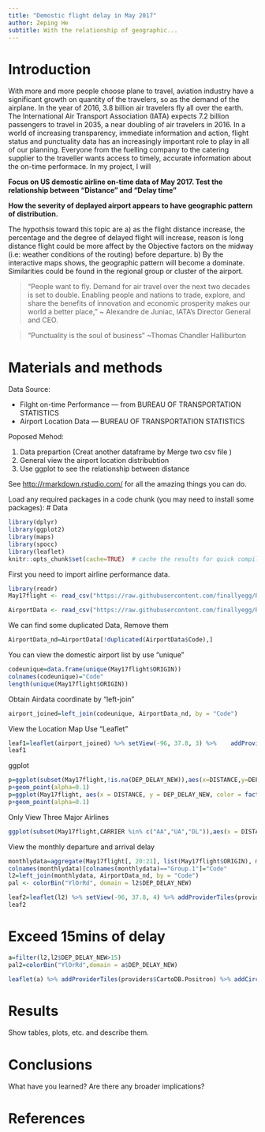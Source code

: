```yaml
---
title: "Demostic flight delay in May 2017"
author: Zeping He
subtitle: With the relationship of geographic...
---
```


# Introduction
With more and more people choose plane to travel, aviation industry have a significant growth on quantity of the travelers, so as the demand of the airplane. In the year of 2016, 3.8 billion air travelers fly all over the earth. The International Air Transport Association (IATA) expects 7.2 billion passengers to travel in 2035, a near doubling of air travelers in 2016. In a world of increasing transparency, immediate information and action, flight status and punctuality data has an increasingly important role to play in all of our planning. Everyone from the fuelling company to the catering supplier to the traveller wants access to timely, accurate information about the on-time performace. 
In my project, I will 

**Focus on US demostic airline on-time data of May 2017. Test the relationship between "Distance" and "Delay time"**

**How the severity of deplayed airport appears to have geographic pattern of distribution.**

The hypothsis toward this topic are a) as the flight distance increase, the percentage and the degree of delayed flight will increase, reason is long distance flight could be more affect by the Objective factors on the midway (i.e: weather conditions of the routing) before departure.  b) By the interactive maps shows, the geographic pattern will become a dominate. Similarities could be found in the regional group or cluster of the airport. 

> “People want to fly. Demand for air travel over the next two decades is set to double. Enabling people and nations to trade, explore, and share the benefits of innovation and economic prosperity makes our world a better place,”   ~ Alexandre de Juniac, IATA’s Director General and CEO. 


> “Punctuality is the soul of business” ~Thomas Chandler Halliburton 

# Materials and methods

Data Source:

* Filght on-time Performance --- from BUREAU OF TRANSPORTATION STATISTICS
* Airport Location Data --- BUREAU OF TRANSPORTATION STATISTICS

Poposed Mehod:

1. Data prepartion (Creat another dataframe by Merge two csv file )
2. General view the airport location distribubtion
3. Use ggplot to see the relationship between distance 

See [http://rmarkdown.rstudio.com/](http://rmarkdown.rstudio.com/) for all the amazing things you can do.

Load any required packages in a code chunk (you may need to install some packages):
# Data
```r
library(dplyr)
library(ggplot2)
library(maps)
library(spocc)
library(leaflet)
knitr::opts_chunk$set(cache=TRUE)  # cache the results for quick compiling
```

First you need to import airline performance data.
```r
library(readr)
May17flight <- read_csv("https://raw.githubusercontent.com/finallyegg/RDataScience_Project/master/data/May17flight.csv")

AirportData <- read_csv("https://raw.githubusercontent.com/finallyegg/RDataScience_Project/master/data/AirportData.csv")

```

We can find some duplicated Data, Remove them
```r
AirportData_nd=AirportData[!duplicated(AirportData$Code),]
```

You can view the domestic airport list by use "unique"
```r
codeunique=data.frame(unique(May17flight$ORIGIN))
colnames(codeunique)="Code"
length(unique(May17flight$ORIGIN))
```

Obtain Airdata coordinate by "left-join"
```r
airport_joined=left_join(codeunique, AirportData_nd, by = "Code")

```

View the Location Map Use "Leaflet"
```r
leaf1=leaflet(airport_joined) %>% setView(-96, 37.8, 3) %>%    addProviderTiles(providers$OpenStreetMap) %>% addMarkers(lng=~LONGITUDE,lat=~LATITUDE,popup=airport_joined$DISPLAY_AIRPORT_NAME,clusterOptions = markerClusterOptions())
leaf1
```

ggplot
```r
p=ggplot(subset(May17flight,!is.na(DEP_DELAY_NEW)),aes(x=DISTANCE,y=DEP_DELAY_NEW))
p+geom_point(alpha=0.1)
p=ggplot(May17flight, aes(x = DISTANCE, y = DEP_DELAY_NEW, color = factor(CARRIER)))
p+geom_point(alpha=0.1)

```


Only View Three Major Airlines
```r
ggplot(subset(May17flight,CARRIER %in% c("AA","UA","DL")),aes(x = DISTANCE, y = DEP_DELAY_NEW, color = factor(CARRIER)))+ geom_point(alpha=0.3)
```

View the monthly departure and arrival delay 

```r
monthlydata=aggregate(May17flight[, 20:21], list(May17flight$ORIGIN), mean,na.rm=T)
colnames(monthlydata)[colnames(monthlydata)=="Group.1"]="Code"
l2=left_join(monthlydata, AirportData_nd, by = "Code")
pal <- colorBin("YlOrRd", domain = l2$DEP_DELAY_NEW)

```


```r
leaf2=leaflet(l2) %>% setView(-96, 37.8, 4) %>% addProviderTiles(providers$CartoDB.Positron) %>% addCircleMarkers(color=~pal(l2$DEP_DELAY_NEW))
leaf2
```

# Exceed 15mins of delay

```r
a=filter(l2,l2$DEP_DELAY_NEW>15)
pal2=colorBin("YlOrRd",domain = a$DEP_DELAY_NEW)
```



```r
leaflet(a) %>% addProviderTiles(providers$CartoDB.Positron) %>% addCircleMarkers(lng=a$LONGITUDE, lat=a$LATITUDE,color=~pal2(a$DEP_DELAY_NEW))
```


# Results

Show tables, plots, etc. and describe them.

# Conclusions

What have you learned?  Are there any broader implications?

# References


